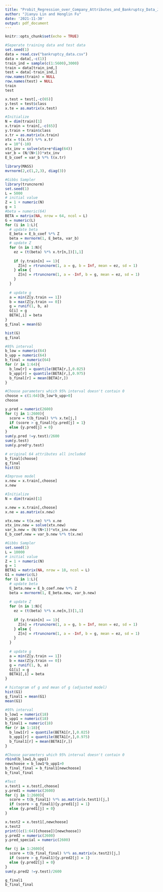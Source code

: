 ```yaml
---
title: "Probit_Regression_over_Company_Attributes_and_Bankruptcy_Data_Jianyu_Lin_Honglin_Fu"
author: "Jianyu Lin and Honglin Fu"
date: '2021-11-30'
output: pdf_document
---
```


```r
knitr::opts_chunk$set(echo = TRUE)
```


```r
#Seperate training data and test data
set.seed(1)
data = read.csv("bankruptcy_data.csv")
data = data[,-c(1)]
train_ind = sample(c(1:5600),3000)
train = data[train_ind,]
test = data[-train_ind,]
row.names(train) = NULL
row.names(test) = NULL
train
test
```

```r
x.test = test[,-c(65)]
y.test = test$class
x.te = as.matrix(x.test)
```


```r
#Initialize
N = dim(train)[1]
x.train = train[,-c(65)]
y.train = train$class
x.tr = as.matrix(x.train)
xtx = t(x.tr) %*% x.tr
e = 10^(-10)
xtx_inv = solve(xtx+e*diag(64))
var_b = (N/(N+1))*xtx_inv
E_b_coef = var_b %*% t(x.tr)
```



```r
library(MASS)
mvrnorm(2,c(1,2,3), diag(3))
```




```r
#Gibbs Sampler
library(truncnorm)
set.seed(1)
L = 5000
# initial value
Z = 1 + numeric(N)
g = 1
#beta = numeric(64)
BETA = matrix(NA, nrow = 64, ncol = L)
G = numeric(L)
for (i in 1:L){
  # update beta
  E_beta = E_b_coef %*% Z
  beta = mvrnorm(1, E_beta, var_b)
  # update Z
  for (n in 1:N){
    ez = (t(beta) %*% x.tr[n,])[1,1]
    
    if (y.train[n] == 1){
      Z[n] = rtruncnorm(1, a = g, b = Inf, mean = ez, sd = 1)
    } else {
      Z[n] = rtruncnorm(1, a = -Inf, b = g, mean = ez, sd = 1)
    }
  }
  
  # update g
  a = min(Z[y.train == 1])
  b = max(Z[y.train == 0])
  g = runif(1, b, a)
  G[i] = g
  BETA[,i] = beta
}
g_final = mean(G)
```

```r
hist(G)
g_final
```

```r
#95% interval
b_low = numeric(64)
b_upp = numeric(64)
b_final = numeric(64)
for (r in 1:64){
  b_low[r] = quantile(BETA[r,],0.025)
  b_upp[r] = quantile(BETA[r,],0.975)
  b_final[r] = mean(BETA[r,])
}
```



```r
#Choose parameters which 95% interval doesn't contain 0
choose = c(1:64)[b_low*b_upp>0]
choose
```

```r
y.pred = numeric(2600)
for (j in 1:2600){
  score = t(b_final) %*% x.te[j,]
  if (score > g_final){y.pred[j] = 1}
  else {y.pred[j] = 0}
}
sum(y.pred !=y.test)/2600
sum(y.test)
sum(y.pred*y.test)

```

```r
# original 64 attributes all included
b_final[choose]
g_final
hist(G)
```



```r
#Improve model
x.new = x.train[,choose]
x.new
```

```r
#Initialize
N = dim(train)[1]

x.new = x.train[,choose]
x.ne = as.matrix(x.new)

xtx.new = t(x.ne) %*% x.ne
xtx_inv.new = solve(xtx.new)
var_b.new = (N/(N+1))*xtx_inv.new
E_b_coef.new = var_b.new %*% t(x.ne)
```




```r
#Gibbs Sampler
set.seed(1)
L = 10000
# initial value
Z = 1 + numeric(N)
g = 1
BETA1 = matrix(NA, nrow = 18, ncol = L)
G1 = numeric(L)
for (i in 1:L){
  # update beta
  E_beta.new = E_b_coef.new %*% Z
  beta = mvrnorm(1, E_beta.new, var_b.new)
  
  # update Z
  for (n in 1:N){
    ez = (t(beta) %*% x.ne[n,])[1,1]
    
    if (y.train[n] == 1){
      Z[n] = rtruncnorm(1, a = g, b = Inf, mean = ez, sd = 1)
    } else {
      Z[n] = rtruncnorm(1, a = -Inf, b = g, mean = ez, sd = 1)
    }
  }
  
  # update g
  a = min(Z[y.train == 1])
  b = max(Z[y.train == 0])
  g = runif(1, b, a)
  G1[i] = g
  BETA1[,i] = beta
}
```

```r
# histogram of g and mean of g (adjusted model)
hist(G1)
g_final1 = mean(G1)
mean(G1)
```

```r
#95% interval
b_low1 = numeric(18)
b_upp1 = numeric(18)
b_final1 = numeric(18)
for (r in 1:18){
  b_low1[r] = quantile(BETA1[r,],0.025)
  b_upp1[r] = quantile(BETA1[r,],0.975)
  b_final1[r] = mean(BETA1[r,])
}
```

```r
#Choose parameters which 95% interval doesn't contain 0
rbind(b_low1,b_upp1)
newchoose = b_low1*b_upp1>0
b_final_final = b_final1[newchoose]
b_final_final
```

```r
#Test
x.test1 = x.test[,choose]
y.pred1 = numeric(2600)
for (j in 1:2600){
  score = t(b_final1) %*% as.matrix(x.test1)[j,]
  if (score > g_final1){y.pred1[j] = 1}
  else {y.pred1[j] = 0}
}

x.test2 = x.test1[,newchoose]
x.test2
print((c(1:64)[choose])[newchoose])
y.pred2 = numeric(2600)
y.pred_special = numeric(2600)

for (j in 1:2600){
  score = t(b_final_final) %*% as.matrix(x.test2)[j,]
  if (score > g_final1){y.pred2[j] = 1}
  else {y.pred2[j] = 0}
}
sum(y.pred2 !=y.test)/2600
```
```r
g_final1
b_final_final
```



